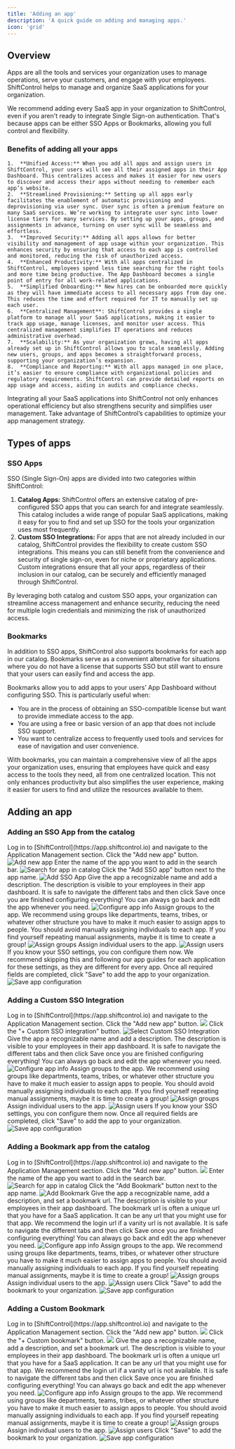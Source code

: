 ```yaml
---
title: 'Adding an app'
description: 'A quick guide on adding and managing apps.'
icon: 'grid'
---
```


## Overview

Apps are all the tools and services your organization uses to manage operations, serve your customers, and engage with your employees. ShiftControl helps to manage and organize SaaS applications for your organization.

We recommend adding every SaaS app in your organization to ShiftControl, even if you aren't ready to integrate Single Sign-on authentication. That's because apps can be either SSO Apps or Bookmarks, allowing you full control and flexibility. 

### Benefits of adding all your apps

	1.	**Unified Access:** When you add all apps and assign users in ShiftControl, your users will see all their assigned apps in their App Dashboard. This centralizes access and makes it easier for new users to discover and access their apps without needing to remember each app’s website.
	2.	**Streamlined Provisioning:** Setting up all apps early facilitates the enablement of automatic provisioning and deprovisioning via user sync. User sync is often a premium feature on many SaaS services. We’re working to integrate user sync into lower license tiers for many services. By setting up your apps, groups, and assignments in advance, turning on user sync will be seamless and effortless.
	3.	**Improved Security:** Adding all apps allows for better visibility and management of app usage within your organization. This enhances security by ensuring that access to each app is controlled and monitored, reducing the risk of unauthorized access.
	4.	**Enhanced Productivity:** With all apps centralized in ShiftControl, employees spend less time searching for the right tools and more time being productive. The App Dashboard becomes a single point of entry for all work-related applications.
	5.	**Simplified Onboarding:** New hires can be onboarded more quickly as they will have immediate access to all necessary apps from day one. This reduces the time and effort required for IT to manually set up each user.
	6.	**Centralized Management**: ShiftControl provides a single platform to manage all your SaaS applications, making it easier to track app usage, manage licenses, and monitor user access. This centralized management simplifies IT operations and reduces administrative overhead.
	7.	**Scalability:** As your organization grows, having all apps already set up in ShiftControl allows you to scale seamlessly. Adding new users, groups, and apps becomes a straightforward process, supporting your organization’s expansion.
	8.	**Compliance and Reporting:** With all apps managed in one place, it’s easier to ensure compliance with organizational policies and regulatory requirements. ShiftControl can provide detailed reports on app usage and access, aiding in audits and compliance checks.

Integrating all your SaaS applications into ShiftControl not only enhances operational efficiency but also strengthens security and simplifies user management. Take advantage of ShiftControl’s capabilities to optimize your app management strategy.

## Types of apps

### SSO Apps

SSO (Single Sign-On) apps are divided into two categories within ShiftControl:

1.	**Catalog Apps:** ShiftControl offers an extensive catalog of pre-configured SSO apps that you can search for and integrate seamlessly. This catalog includes a wide range of popular SaaS applications, making it easy for you to find and set up SSO for the tools your organization uses most frequently.
2.	**Custom SSO Integrations:** For apps that are not already included in our catalog, ShiftControl provides the flexibility to create custom SSO integrations. This means you can still benefit from the convenience and security of single sign-on, even for niche or proprietary applications. Custom integrations ensure that all your apps, regardless of their inclusion in our catalog, can be securely and efficiently managed through ShiftControl.

By leveraging both catalog and custom SSO apps, your organization can streamline access management and enhance security, reducing the need for multiple login credentials and minimizing the risk of unauthorized access.

### Bookmarks

In addition to SSO apps, ShiftControl also supports bookmarks for each app in our catalog. Bookmarks serve as a convenient alternative for situations where you do not have a license that supports SSO but still want to ensure that your users can easily find and access the app.

Bookmarks allow you to add apps to your users’ App Dashboard without configuring SSO. This is particularly useful when:

- You are in the process of obtaining an SSO-compatible license but want to provide immediate access to the app.
- You are using a free or basic version of an app that does not include SSO support.
- You want to centralize access to frequently used tools and services for ease of navigation and user convenience.

With bookmarks, you can maintain a comprehensive view of all the apps your organization uses, ensuring that employees have quick and easy access to the tools they need, all from one centralized location. This not only enhances productivity but also simplifies the user experience, making it easier for users to find and utilize the resources available to them.

## Adding an app

### Adding an SSO App from the catalog

<Steps>
  <Step title="Log in to ShiftControl and go to Application Management">
    Log in to [ShiftControl](https://app.shiftcontrol.io) and navigate to the Application Management section.
  </Step>
  <Step title="Click 'Add new app'">
    Click the "Add new app" button.
    <img src="/images/ShiftControl/Apps/Apps - Add an app.png"
      alt="Add new app" 
     />
  </Step>
  <Step title="Search for the desired app in the catalog">
    Enter the name of the app you want to add in the search bar.
    <img 
      src="/images/ShiftControl/Apps/Apps - Search for app.png" 
      alt="Search for app in catalog" 
     />
  </Step>
  <Step title="Click 'Add SSO app'">
    Click the "Add SSO app" button next to the app name.
    <img src="/images/ShiftControl/Apps/Apps - Add SSO App.png" alt="Add SSO App" />
  </Step>
  <Step title="Configure the app's info">
    Give the app a recognizable name and add a description. The description is visible to your employees in their app dashboard.
    <Note>It is safe to navigate the different tabs and then click Save once you are finished configuring everything! You can always go back and edit the app whenever you need.</Note>
    <img src="/images/ShiftControl/Apps/Apps - Name the SSO App.png" alt="Configure app info" />
  </Step>
  <Step title="Assign groups">
    Assign groups to the app. 
    <Info>We recommend using groups like departments, teams, tribes, or whatever other structure you have to make it much easier to assign apps to people. You should avoid manually assigning individuals to each app. If you find yourself repeating manual assignments, maybe it is time to create a group!</Info>
    <img src="/images/ShiftControl/Apps/Apps - Assign groups.png" alt="Assign groups" />
  </Step>
  <Step title="Assign individual users">
    Assign individual users to the app.
    <img src="/images/ShiftControl/Apps/Apps - Assign users.png" alt="Assign users" />
  </Step>
  <Step title="Optionally, configure SSO settings">
    If you know your SSO settings, you con configure them now. We recommend skipping this and following our app guides for each application for these settings, as they are different for every app.
  </Step>
  <Step title="Save the app configuration">
    Once all required fields are completed, click "Save" to add the app to your organization.
    <img src="/images/ShiftControl/Apps/Apps - Save.png" alt="Save app configuration" />
  </Step>
</Steps>

### Adding a Custom SSO Integration

<Steps>
  <Step title="Log in to ShiftControl and go to Application Management">
    Log in to [ShiftControl](https://app.shiftcontrol.io) and navigate to the Application Management section.
  </Step>
  <Step title="Click 'Add new app'">
    Click the "Add new app" button.
    <img src="/images/ShiftControl/Apps/Apps - Add an app.png" />
  </Step>
  <Step title="Click 'Custom SSO Integration'">
    Click the "+ Custom SSO integration" button.
    <img src="/images/ShiftControl/Apps/Apps - Custom SSO Integration.png" alt="Select Custom SSO Integration" />
  </Step>
  <Step title="Configure the app's info">
    Give the app a recognizable name and add a description. The description is visible to your employees in their app dashboard.
    <Note>It is safe to navigate the different tabs and then click Save once you are finished configuring everything! You can always go back and edit the app whenever you need.</Note>
    <img src="/images/ShiftControl/Apps/Apps - Name the SSO App.png" alt="Configure app info" />
  </Step>
  <Step title="Assign groups">
    Assign groups to the app. 
    <Info>We recommend using groups like departments, teams, tribes, or whatever other structure you have to make it much easier to assign apps to people. You should avoid manually assigning individuals to each app. If you find yourself repeating manual assignments, maybe it is time to create a group!</Info>
    <img src="/images/ShiftControl/Apps/Apps - Assign groups.png" alt="Assign groups" />
  </Step>
  <Step title="Assign individual users">
    Assign individual users to the app.
    <img src="/images/ShiftControl/Apps/Apps - Assign users.png" alt="Assign users" />
  </Step>
  <Step title="Optionally, configure SSO settings">
    If you know your SSO settings, you con configure them now.
  </Step>
  <Step title="Save the app configuration">
    Once all required fields are completed, click "Save" to add the app to your organization.
    <img src="/images/ShiftControl/Apps/Apps - Save.png" alt="Save app configuration" />
  </Step>
</Steps>


### Adding a Bookmark app from the catalog

<Steps>
  <Step title="Log in to ShiftControl and go to Application Management">
    Log in to [ShiftControl](https://app.shiftcontrol.io) and navigate to the Application Management section.
  </Step>
  <Step title="Click 'Add new app'">
    Click the "Add new app" button.
    <img src="/images/ShiftControl/Apps/Apps - Add an app.png" />
  </Step>
  <Step title="Search for the desired app in the catalog">
    Enter the name of the app you want to add in the search bar.
    <img 
      src="/images/ShiftControl/Apps/Apps - Search for app.png" 
      alt="Search for app in catalog" 
     />
  </Step>
  <Step title="Click 'Add Bookmark'">
    Click the "Add Bookmark" button next to the app name.
    <img src="/images/ShiftControl/Apps/Apps - Add Bookmark.png" alt="Add Bookmark" />
  </Step>
  <Step title="Configure the app's info">
    Give the app a recognizable name, add a description, and set a bookmark url. The description is visible to your employees in their app dashboard.
    <Info>The bookmark url is often a unique url that you have for a SaaS application. It can be any url that you might use for that app. We recommend the login url if a vanity url is not available.</Info>
    <Note>It is safe to navigate the different tabs and then click Save once you are finished configuring everything! You can always go back and edit the app whenever you need.</Note>
    <img src="/images/ShiftControl/Apps/Apps - Name the Bookmark.png" alt="Configure app info" />
  </Step>
  <Step title="Assign groups">
    Assign groups to the app. 
    <Info>We recommend using groups like departments, teams, tribes, or whatever other structure you have to make it much easier to assign apps to people. You should avoid manually assigning individuals to each app. If you find yourself repeating manual assignments, maybe it is time to create a group!</Info>
    <img src="/images/ShiftControl/Apps/Apps - Assign groups.png" alt="Assign groups" />
  </Step>
  <Step title="Assign individual users">
    Assign individual users to the app.
    <img src="/images/ShiftControl/Apps/Apps - Assign users.png" alt="Assign users" />
  </Step>
  <Step title="Save the bookmark">
    Click "Save" to add the bookmark to your organization.
    <img src="/images/ShiftControl/Apps/Apps - Save.png" alt="Save app configuration" />
  </Step>
</Steps>


### Adding a Custom Bookmark

<Steps>
  <Step title="Log in to ShiftControl and go to Application Management">
    Log in to [ShiftControl](https://app.shiftcontrol.io) and navigate to the Application Management section.
  </Step>
  <Step title="Click 'Add new app'">
    Click the "Add new app" button.
    <img src="/images/ShiftControl/Apps/Apps - Add an app.png" />
  </Step>
  <Step title="Click Custom Bookmark">
    Click the "+ Custom bookmark" button.
    <img src="/images/ShiftControl/Apps/Apps - Custom bookmark.png" />
  </Step>
  <Step title="Configure the app's info">
    Give the app a recognizable name, add a description, and set a bookmark url. The description is visible to your employees in their app dashboard.
    <Info>The bookmark url is often a unique url that you have for a SaaS application. It can be any url that you might use for that app. We recommend the login url if a vanity url is not available.</Info>
    <Note>It is safe to navigate the different tabs and then click Save once you are finished configuring everything! You can always go back and edit the app whenever you need.</Note>
    <img src="/images/ShiftControl/Apps/Apps - Name the Bookmark.png" alt="Configure app info" />
  </Step>
  <Step title="Assign groups">
    Assign groups to the app. 
    <Info>We recommend using groups like departments, teams, tribes, or whatever other structure you have to make it much easier to assign apps to people. You should avoid manually assigning individuals to each app. If you find yourself repeating manual assignments, maybe it is time to create a group!</Info>
    <img src="/images/ShiftControl/Apps/Apps - Assign groups.png" alt="Assign groups" />
  </Step>
  <Step title="Assign individual users">
    Assign individual users to the app.
    <img src="/images/ShiftControl/Apps/Apps - Assign users.png" alt="Assign users" />
  </Step>
  <Step title="Save the bookmark">
    Click "Save" to add the bookmark to your organization.
    <img src="/images/ShiftControl/Apps/Apps - Save.png" alt="Save app configuration" />
  </Step>
</Steps>


